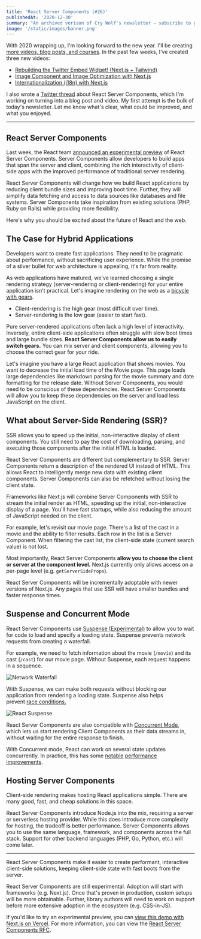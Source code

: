 ```yaml
---
title: 'React Server Components (#26)'
publishedAt: '2020-12-30'
summary: "An archived verison of Cry Wolf's newsletter – subscribe to get early access."
image: '/static/images/banner.png'
---
```


With 2020 wrapping up, I'm looking forward to the new year. I'll be creating [more videos, blog posts, and courses](https://twitter.com/leeerob/status/1343962493622878209). In the past few weeks, I've created three new videos:

- [Rebuilding the Twitter Embed Widget! (Next.js + Tailwind)](https://www.youtube.com/watch?v=xZ9OzPQORtw)
- [Image Component and Image Optimization with Next.js](https://www.youtube.com/watch?v=h0gj4gOjz44)
- [Internationalization (i18n) with Next.js](https://www.youtube.com/watch?v=SJDYCw5KC7s)

I also wrote a [Twitter thread](https://twitter.com/leeerob/status/1341818949017735168) about React Server Components, which I'm working on turning into a blog post and video. My first attempt is the bulk of today's newsletter. Let me know what's clear, what could be improved, and what you enjoyed.

---

## React Server Components

Last week, the React team [announced an experimental preview](https://reactjs.org/blog/2020/12/21/data-fetching-with-react-server-components.html) of React Server Components. Server Components allow developers to build apps that span the server and client, combining the rich interactivity of client-side apps with the improved performance of traditional server rendering.

React Server Components will change how we build React applications by reducing client bundle sizes and improving boot time. Further, they will simplify data fetching and access to data sources like databases and file systems. Server Components take inspiration from existing solutions (PHP, Ruby on Rails) while providing more flexibility.

Here's why you should be excited about the future of React and the web.

## The Case for Hybrid Applications

Developers want to create fast applications. They need to be pragmatic about performance, without sacrificing user experience. While the promise of a silver bullet for web architecture is appealing, it's far from reality.

As web applications have matured, we've learned choosing a single rendering strategy (server-rendering or client-rendering) for your entire application isn't practical. Let's imagine rendering on the web as a [bicycle with gears](https://twitter.com/thomasankcorn/status/1343109433333854208).

- Client-rendering is the high gear (most difficult over time).
- Server-rendering is the low gear (easier to start fast).

Pure server-rendered applications often lack a high level of interactivity. Inversely, entire client-side applications often struggle with slow boot times and large bundle sizes. **React Server Components allow us to easily switch gears.** You can mix server and client components, allowing you to choose the correct gear for your ride.

Let's imagine you have a large React application that shows movies. You want to decrease the initial load time of the Movie page. This page loads large dependencies like markdown parsing for the movie summary and date formatting for the release date. Without Server Components, you would need to be conscious of these dependencies. React Server Components will allow you to keep these dependencies on the server and load less JavaScript on the client.

## What about Server-Side Rendering (SSR)?

SSR allows you to speed up the initial, non-interactive display of client components. You still need to pay the cost of downloading, parsing, and executing those components after the initial HTML is loaded.

React Server Components are different but complementary to SSR. Server Components return a description of the rendered UI instead of HTML. This allows React to intelligently merge new data with existing client components. Server Components can also be refetched without losing the client state.

Frameworks like Next.js will combine Server Components with SSR to stream the initial render as HTML, speeding up the initial, non-interactive display of a page. You'll have fast startups, while also reducing the amount of JavaScript needed on the client.

For example, let's revisit our movie page. There's a list of the cast in a movie and the ability to filter results. Each row in the list is a Server Component. When filtering the cast list, the client-side state (current search value) is not lost.

Most importantly, React Server Components **allow you to choose the client or server at the component level.** Next.js currently only allows access on a per-page level (e.g. `getServerSideProps`).

React Server Components will be incrementally adoptable with newer versions of Next.js. Any pages that use SSR will have smaller bundles and faster response times.

## Suspense and Concurrent Mode

React Server Components use [Suspense (Experimental)](https://reactjs.org/docs/concurrent-mode-suspense.html) to allow you to wait for code to load and specify a loading state. Suspense prevents network requests from creating a waterfall.

For example, we need to fetch information about the movie (`/movie`) and its cast (`/cast`) for our movie page. Without Suspense, each request happens in a sequence.

![Network Waterfall](/static/images/buttondown/waterfall.png)

With Suspense, we can make both requests without blocking our application from rendering a loading state. Suspense also helps prevent [race conditions.](https://reactjs.org/docs/concurrent-mode-suspense.html#suspense-and-race-conditions)

![React Suspense](/static/images/buttondown/react-suspense.png)

React Server Components are also compatible with [Concurrent Mode](https://reactjs.org/docs/concurrent-mode-intro.html), which lets us start rendering Client Components as their data streams in, without waiting for the entire response to finish.

With Concurrent mode, React can work on several state updates concurrently. In practice, this has some [notable](https://twitter.com/andrewgreenh/status/1187661386291265537) [performance improvements](https://twitter.com/jlongster/status/1054554506736910336).

## Hosting Server Components

Client-side rendering makes hosting React applications simple. There are many good, fast, and cheap solutions in this space.

React Server Components introduce Node.js into the mix, requiring a server or serverless hosting provider. While this does introduce more complexity for hosting, the tradeoff is better performance. Server Components allows you to use the same language, framework, and components across the full stack. Support for other backend languages (PHP, Go, Python, etc.) will come later.

---

React Server Components make it easier to create performant, interactive client-side solutions, keeping client-side state with fast boots from the server.

React Server Components are still experimental. Adoption will start with frameworks (e.g. Next.js). Once that's proven in production, custom setups will be more obtainable. Further, library authors will need to work on support before more extensive adoption in the ecosystem (e.g. CSS-in-JS).

If you'd like to try an experimental preview, you can [view this demo with Next.js on Vercel](https://next-server-components.vercel.app/). For more information, you can view the [React Server Components RFC](https://github.com/reactjs/rfcs/blob/bf51f8755ddb38d92e23ad415fc4e3c02b95b331/text/0000-server-components.md).
